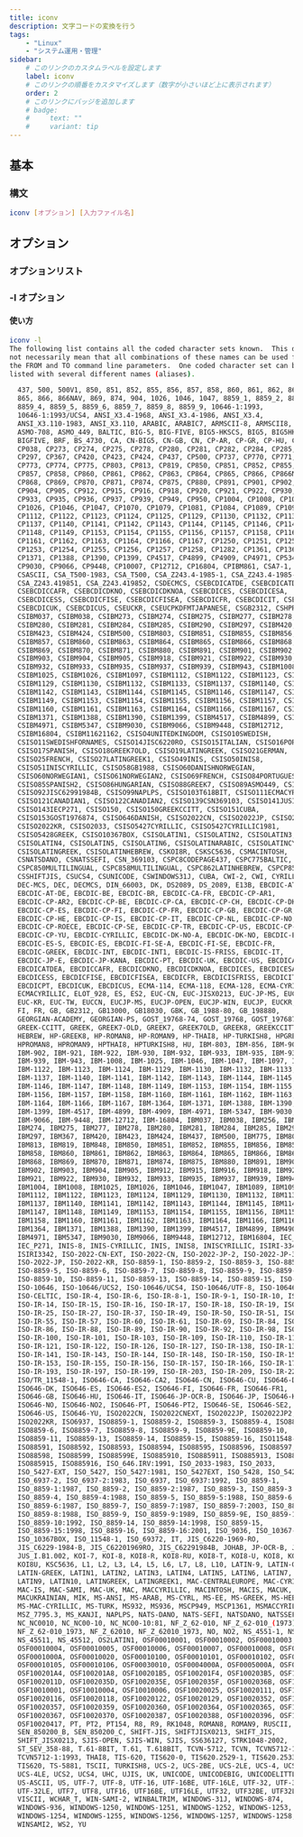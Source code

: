 ```yaml
---
title: iconv
description: 文字コードの変換を行う
tags:
    - "Linux"
    - "システム運用・管理"
sidebar:
    # このリンクのカスタムラベルを設定します
    label: iconv
    # このリンクの順番をカスタマイズします（数字が小さいほど上に表示されます）
    order: 2
    # このリンクにバッジを追加します
    # badge:
    #     text: ""
    #     variant: tip
---
```



## 基本

### 構文

```bash frame="none"
iconv [オプション] [入力ファイル名]
```

## オプション

### オプションリスト

<Table
    caption=""
    columns={["オプション", "省略なし", "説明"]}
    data={[
        ["-f 入力文字コード", "--from-code", "変換前の文字コードを指定する"],
        ["-t 入力文字コード", "--to-code", "変換して出力したい文字コードを指定する"],
        ["-l", "--list", "扱える文字コードを表示する"],
    ]}
/>

### -l オプション

#### 使い方

```bash frame="none"
iconv -l
The following list contains all the coded character sets known.  This does
not necessarily mean that all combinations of these names can be used for
the FROM and TO command line parameters.  One coded character set can be
listed with several different names (aliases).

  437, 500, 500V1, 850, 851, 852, 855, 856, 857, 858, 860, 861, 862, 863, 864,
  865, 866, 866NAV, 869, 874, 904, 1026, 1046, 1047, 8859_1, 8859_2, 8859_3,
  8859_4, 8859_5, 8859_6, 8859_7, 8859_8, 8859_9, 10646-1:1993,
  10646-1:1993/UCS4, ANSI_X3.4-1968, ANSI_X3.4-1986, ANSI_X3.4,
  ANSI_X3.110-1983, ANSI_X3.110, ARABIC, ARABIC7, ARMSCII-8, ARMSCII8, ASCII,
  ASMO-708, ASMO_449, BALTIC, BIG-5, BIG-FIVE, BIG5-HKSCS, BIG5, BIG5HKSCS,
  BIGFIVE, BRF, BS_4730, CA, CN-BIG5, CN-GB, CN, CP-AR, CP-GR, CP-HU, CP037,
  CP038, CP273, CP274, CP275, CP278, CP280, CP281, CP282, CP284, CP285, CP290,
  CP297, CP367, CP420, CP423, CP424, CP437, CP500, CP737, CP770, CP771, CP772,
  CP773, CP774, CP775, CP803, CP813, CP819, CP850, CP851, CP852, CP855, CP856,
  CP857, CP858, CP860, CP861, CP862, CP863, CP864, CP865, CP866, CP866NAV,
  CP868, CP869, CP870, CP871, CP874, CP875, CP880, CP891, CP901, CP902, CP903,
  CP904, CP905, CP912, CP915, CP916, CP918, CP920, CP921, CP922, CP930, CP932,
  CP933, CP935, CP936, CP937, CP939, CP949, CP950, CP1004, CP1008, CP1025,
  CP1026, CP1046, CP1047, CP1070, CP1079, CP1081, CP1084, CP1089, CP1097,
  CP1112, CP1122, CP1123, CP1124, CP1125, CP1129, CP1130, CP1132, CP1133,
  CP1137, CP1140, CP1141, CP1142, CP1143, CP1144, CP1145, CP1146, CP1147,
  CP1148, CP1149, CP1153, CP1154, CP1155, CP1156, CP1157, CP1158, CP1160,
  CP1161, CP1162, CP1163, CP1164, CP1166, CP1167, CP1250, CP1251, CP1252,
  CP1253, CP1254, CP1255, CP1256, CP1257, CP1258, CP1282, CP1361, CP1364,
  CP1371, CP1388, CP1390, CP1399, CP4517, CP4899, CP4909, CP4971, CP5347,
  CP9030, CP9066, CP9448, CP10007, CP12712, CP16804, CPIBM861, CSA7-1, CSA7-2,
  CSASCII, CSA_T500-1983, CSA_T500, CSA_Z243.4-1985-1, CSA_Z243.4-1985-2,
  CSA_Z243.419851, CSA_Z243.419852, CSDECMCS, CSEBCDICATDE, CSEBCDICATDEA,
  CSEBCDICCAFR, CSEBCDICDKNO, CSEBCDICDKNOA, CSEBCDICES, CSEBCDICESA,
  CSEBCDICESS, CSEBCDICFISE, CSEBCDICFISEA, CSEBCDICFR, CSEBCDICIT, CSEBCDICPT,
  CSEBCDICUK, CSEBCDICUS, CSEUCKR, CSEUCPKDFMTJAPANESE, CSGB2312, CSHPROMAN8,
  CSIBM037, CSIBM038, CSIBM273, CSIBM274, CSIBM275, CSIBM277, CSIBM278,
  CSIBM280, CSIBM281, CSIBM284, CSIBM285, CSIBM290, CSIBM297, CSIBM420,
  CSIBM423, CSIBM424, CSIBM500, CSIBM803, CSIBM851, CSIBM855, CSIBM856,
  CSIBM857, CSIBM860, CSIBM863, CSIBM864, CSIBM865, CSIBM866, CSIBM868,
  CSIBM869, CSIBM870, CSIBM871, CSIBM880, CSIBM891, CSIBM901, CSIBM902,
  CSIBM903, CSIBM904, CSIBM905, CSIBM918, CSIBM921, CSIBM922, CSIBM930,
  CSIBM932, CSIBM933, CSIBM935, CSIBM937, CSIBM939, CSIBM943, CSIBM1008,
  CSIBM1025, CSIBM1026, CSIBM1097, CSIBM1112, CSIBM1122, CSIBM1123, CSIBM1124,
  CSIBM1129, CSIBM1130, CSIBM1132, CSIBM1133, CSIBM1137, CSIBM1140, CSIBM1141,
  CSIBM1142, CSIBM1143, CSIBM1144, CSIBM1145, CSIBM1146, CSIBM1147, CSIBM1148,
  CSIBM1149, CSIBM1153, CSIBM1154, CSIBM1155, CSIBM1156, CSIBM1157, CSIBM1158,
  CSIBM1160, CSIBM1161, CSIBM1163, CSIBM1164, CSIBM1166, CSIBM1167, CSIBM1364,
  CSIBM1371, CSIBM1388, CSIBM1390, CSIBM1399, CSIBM4517, CSIBM4899, CSIBM4909,
  CSIBM4971, CSIBM5347, CSIBM9030, CSIBM9066, CSIBM9448, CSIBM12712,
  CSIBM16804, CSIBM11621162, CSISO4UNITEDKINGDOM, CSISO10SWEDISH,
  CSISO11SWEDISHFORNAMES, CSISO14JISC6220RO, CSISO15ITALIAN, CSISO16PORTUGESE,
  CSISO17SPANISH, CSISO18GREEK7OLD, CSISO19LATINGREEK, CSISO21GERMAN,
  CSISO25FRENCH, CSISO27LATINGREEK1, CSISO49INIS, CSISO50INIS8,
  CSISO51INISCYRILLIC, CSISO58GB1988, CSISO60DANISHNORWEGIAN,
  CSISO60NORWEGIAN1, CSISO61NORWEGIAN2, CSISO69FRENCH, CSISO84PORTUGUESE2,
  CSISO85SPANISH2, CSISO86HUNGARIAN, CSISO88GREEK7, CSISO89ASMO449, CSISO90,
  CSISO92JISC62991984B, CSISO99NAPLPS, CSISO103T618BIT, CSISO111ECMACYRILLIC,
  CSISO121CANADIAN1, CSISO122CANADIAN2, CSISO139CSN369103, CSISO141JUSIB1002,
  CSISO143IECP271, CSISO150, CSISO150GREEKCCITT, CSISO151CUBA,
  CSISO153GOST1976874, CSISO646DANISH, CSISO2022CN, CSISO2022JP, CSISO2022JP2,
  CSISO2022KR, CSISO2033, CSISO5427CYRILLIC, CSISO5427CYRILLIC1981,
  CSISO5428GREEK, CSISO10367BOX, CSISOLATIN1, CSISOLATIN2, CSISOLATIN3,
  CSISOLATIN4, CSISOLATIN5, CSISOLATIN6, CSISOLATINARABIC, CSISOLATINCYRILLIC,
  CSISOLATINGREEK, CSISOLATINHEBREW, CSKOI8R, CSKSC5636, CSMACINTOSH,
  CSNATSDANO, CSNATSSEFI, CSN_369103, CSPC8CODEPAGE437, CSPC775BALTIC,
  CSPC850MULTILINGUAL, CSPC858MULTILINGUAL, CSPC862LATINHEBREW, CSPCP852,
  CSSHIFTJIS, CSUCS4, CSUNICODE, CSWINDOWS31J, CUBA, CWI-2, CWI, CYRILLIC, DE,
  DEC-MCS, DEC, DECMCS, DIN_66003, DK, DS2089, DS_2089, E13B, EBCDIC-AT-DE-A,
  EBCDIC-AT-DE, EBCDIC-BE, EBCDIC-BR, EBCDIC-CA-FR, EBCDIC-CP-AR1,
  EBCDIC-CP-AR2, EBCDIC-CP-BE, EBCDIC-CP-CA, EBCDIC-CP-CH, EBCDIC-CP-DK,
  EBCDIC-CP-ES, EBCDIC-CP-FI, EBCDIC-CP-FR, EBCDIC-CP-GB, EBCDIC-CP-GR,
  EBCDIC-CP-HE, EBCDIC-CP-IS, EBCDIC-CP-IT, EBCDIC-CP-NL, EBCDIC-CP-NO,
  EBCDIC-CP-ROECE, EBCDIC-CP-SE, EBCDIC-CP-TR, EBCDIC-CP-US, EBCDIC-CP-WT,
  EBCDIC-CP-YU, EBCDIC-CYRILLIC, EBCDIC-DK-NO-A, EBCDIC-DK-NO, EBCDIC-ES-A,
  EBCDIC-ES-S, EBCDIC-ES, EBCDIC-FI-SE-A, EBCDIC-FI-SE, EBCDIC-FR,
  EBCDIC-GREEK, EBCDIC-INT, EBCDIC-INT1, EBCDIC-IS-FRISS, EBCDIC-IT,
  EBCDIC-JP-E, EBCDIC-JP-KANA, EBCDIC-PT, EBCDIC-UK, EBCDIC-US, EBCDICATDE,
  EBCDICATDEA, EBCDICCAFR, EBCDICDKNO, EBCDICDKNOA, EBCDICES, EBCDICESA,
  EBCDICESS, EBCDICFISE, EBCDICFISEA, EBCDICFR, EBCDICISFRISS, EBCDICIT,
  EBCDICPT, EBCDICUK, EBCDICUS, ECMA-114, ECMA-118, ECMA-128, ECMA-CYRILLIC,
  ECMACYRILLIC, ELOT_928, ES, ES2, EUC-CN, EUC-JISX0213, EUC-JP-MS, EUC-JP,
  EUC-KR, EUC-TW, EUCCN, EUCJP-MS, EUCJP-OPEN, EUCJP-WIN, EUCJP, EUCKR, EUCTW,
  FI, FR, GB, GB2312, GB13000, GB18030, GBK, GB_1988-80, GB_198880,
  GEORGIAN-ACADEMY, GEORGIAN-PS, GOST_19768-74, GOST_19768, GOST_1976874,
  GREEK-CCITT, GREEK, GREEK7-OLD, GREEK7, GREEK7OLD, GREEK8, GREEKCCITT,
  HEBREW, HP-GREEK8, HP-ROMAN8, HP-ROMAN9, HP-THAI8, HP-TURKISH8, HPGREEK8,
  HPROMAN8, HPROMAN9, HPTHAI8, HPTURKISH8, HU, IBM-803, IBM-856, IBM-901,
  IBM-902, IBM-921, IBM-922, IBM-930, IBM-932, IBM-933, IBM-935, IBM-937,
  IBM-939, IBM-943, IBM-1008, IBM-1025, IBM-1046, IBM-1047, IBM-1097, IBM-1112,
  IBM-1122, IBM-1123, IBM-1124, IBM-1129, IBM-1130, IBM-1132, IBM-1133,
  IBM-1137, IBM-1140, IBM-1141, IBM-1142, IBM-1143, IBM-1144, IBM-1145,
  IBM-1146, IBM-1147, IBM-1148, IBM-1149, IBM-1153, IBM-1154, IBM-1155,
  IBM-1156, IBM-1157, IBM-1158, IBM-1160, IBM-1161, IBM-1162, IBM-1163,
  IBM-1164, IBM-1166, IBM-1167, IBM-1364, IBM-1371, IBM-1388, IBM-1390,
  IBM-1399, IBM-4517, IBM-4899, IBM-4909, IBM-4971, IBM-5347, IBM-9030,
  IBM-9066, IBM-9448, IBM-12712, IBM-16804, IBM037, IBM038, IBM256, IBM273,
  IBM274, IBM275, IBM277, IBM278, IBM280, IBM281, IBM284, IBM285, IBM290,
  IBM297, IBM367, IBM420, IBM423, IBM424, IBM437, IBM500, IBM775, IBM803,
  IBM813, IBM819, IBM848, IBM850, IBM851, IBM852, IBM855, IBM856, IBM857,
  IBM858, IBM860, IBM861, IBM862, IBM863, IBM864, IBM865, IBM866, IBM866NAV,
  IBM868, IBM869, IBM870, IBM871, IBM874, IBM875, IBM880, IBM891, IBM901,
  IBM902, IBM903, IBM904, IBM905, IBM912, IBM915, IBM916, IBM918, IBM920,
  IBM921, IBM922, IBM930, IBM932, IBM933, IBM935, IBM937, IBM939, IBM943,
  IBM1004, IBM1008, IBM1025, IBM1026, IBM1046, IBM1047, IBM1089, IBM1097,
  IBM1112, IBM1122, IBM1123, IBM1124, IBM1129, IBM1130, IBM1132, IBM1133,
  IBM1137, IBM1140, IBM1141, IBM1142, IBM1143, IBM1144, IBM1145, IBM1146,
  IBM1147, IBM1148, IBM1149, IBM1153, IBM1154, IBM1155, IBM1156, IBM1157,
  IBM1158, IBM1160, IBM1161, IBM1162, IBM1163, IBM1164, IBM1166, IBM1167,
  IBM1364, IBM1371, IBM1388, IBM1390, IBM1399, IBM4517, IBM4899, IBM4909,
  IBM4971, IBM5347, IBM9030, IBM9066, IBM9448, IBM12712, IBM16804, IEC_P27-1,
  IEC_P271, INIS-8, INIS-CYRILLIC, INIS, INIS8, INISCYRILLIC, ISIRI-3342,
  ISIRI3342, ISO-2022-CN-EXT, ISO-2022-CN, ISO-2022-JP-2, ISO-2022-JP-3,
  ISO-2022-JP, ISO-2022-KR, ISO-8859-1, ISO-8859-2, ISO-8859-3, ISO-8859-4,
  ISO-8859-5, ISO-8859-6, ISO-8859-7, ISO-8859-8, ISO-8859-9, ISO-8859-9E,
  ISO-8859-10, ISO-8859-11, ISO-8859-13, ISO-8859-14, ISO-8859-15, ISO-8859-16,
  ISO-10646, ISO-10646/UCS2, ISO-10646/UCS4, ISO-10646/UTF-8, ISO-10646/UTF8,
  ISO-CELTIC, ISO-IR-4, ISO-IR-6, ISO-IR-8-1, ISO-IR-9-1, ISO-IR-10, ISO-IR-11,
  ISO-IR-14, ISO-IR-15, ISO-IR-16, ISO-IR-17, ISO-IR-18, ISO-IR-19, ISO-IR-21,
  ISO-IR-25, ISO-IR-27, ISO-IR-37, ISO-IR-49, ISO-IR-50, ISO-IR-51, ISO-IR-54,
  ISO-IR-55, ISO-IR-57, ISO-IR-60, ISO-IR-61, ISO-IR-69, ISO-IR-84, ISO-IR-85,
  ISO-IR-86, ISO-IR-88, ISO-IR-89, ISO-IR-90, ISO-IR-92, ISO-IR-98, ISO-IR-99,
  ISO-IR-100, ISO-IR-101, ISO-IR-103, ISO-IR-109, ISO-IR-110, ISO-IR-111,
  ISO-IR-121, ISO-IR-122, ISO-IR-126, ISO-IR-127, ISO-IR-138, ISO-IR-139,
  ISO-IR-141, ISO-IR-143, ISO-IR-144, ISO-IR-148, ISO-IR-150, ISO-IR-151,
  ISO-IR-153, ISO-IR-155, ISO-IR-156, ISO-IR-157, ISO-IR-166, ISO-IR-179,
  ISO-IR-193, ISO-IR-197, ISO-IR-199, ISO-IR-203, ISO-IR-209, ISO-IR-226,
  ISO/TR_11548-1, ISO646-CA, ISO646-CA2, ISO646-CN, ISO646-CU, ISO646-DE,
  ISO646-DK, ISO646-ES, ISO646-ES2, ISO646-FI, ISO646-FR, ISO646-FR1,
  ISO646-GB, ISO646-HU, ISO646-IT, ISO646-JP-OCR-B, ISO646-JP, ISO646-KR,
  ISO646-NO, ISO646-NO2, ISO646-PT, ISO646-PT2, ISO646-SE, ISO646-SE2,
  ISO646-US, ISO646-YU, ISO2022CN, ISO2022CNEXT, ISO2022JP, ISO2022JP2,
  ISO2022KR, ISO6937, ISO8859-1, ISO8859-2, ISO8859-3, ISO8859-4, ISO8859-5,
  ISO8859-6, ISO8859-7, ISO8859-8, ISO8859-9, ISO8859-9E, ISO8859-10,
  ISO8859-11, ISO8859-13, ISO8859-14, ISO8859-15, ISO8859-16, ISO11548-1,
  ISO88591, ISO88592, ISO88593, ISO88594, ISO88595, ISO88596, ISO88597,
  ISO88598, ISO88599, ISO88599E, ISO885910, ISO885911, ISO885913, ISO885914,
  ISO885915, ISO885916, ISO_646.IRV:1991, ISO_2033-1983, ISO_2033,
  ISO_5427-EXT, ISO_5427, ISO_5427:1981, ISO_5427EXT, ISO_5428, ISO_5428:1980,
  ISO_6937-2, ISO_6937-2:1983, ISO_6937, ISO_6937:1992, ISO_8859-1,
  ISO_8859-1:1987, ISO_8859-2, ISO_8859-2:1987, ISO_8859-3, ISO_8859-3:1988,
  ISO_8859-4, ISO_8859-4:1988, ISO_8859-5, ISO_8859-5:1988, ISO_8859-6,
  ISO_8859-6:1987, ISO_8859-7, ISO_8859-7:1987, ISO_8859-7:2003, ISO_8859-8,
  ISO_8859-8:1988, ISO_8859-9, ISO_8859-9:1989, ISO_8859-9E, ISO_8859-10,
  ISO_8859-10:1992, ISO_8859-14, ISO_8859-14:1998, ISO_8859-15,
  ISO_8859-15:1998, ISO_8859-16, ISO_8859-16:2001, ISO_9036, ISO_10367-BOX,
  ISO_10367BOX, ISO_11548-1, ISO_69372, IT, JIS_C6220-1969-RO,
  JIS_C6229-1984-B, JIS_C62201969RO, JIS_C62291984B, JOHAB, JP-OCR-B, JP, JS,
  JUS_I.B1.002, KOI-7, KOI-8, KOI8-R, KOI8-RU, KOI8-T, KOI8-U, KOI8, KOI8R,
  KOI8U, KSC5636, L1, L2, L3, L4, L5, L6, L7, L8, L10, LATIN-9, LATIN-GREEK-1,
  LATIN-GREEK, LATIN1, LATIN2, LATIN3, LATIN4, LATIN5, LATIN6, LATIN7, LATIN8,
  LATIN9, LATIN10, LATINGREEK, LATINGREEK1, MAC-CENTRALEUROPE, MAC-CYRILLIC,
  MAC-IS, MAC-SAMI, MAC-UK, MAC, MACCYRILLIC, MACINTOSH, MACIS, MACUK,
  MACUKRAINIAN, MIK, MS-ANSI, MS-ARAB, MS-CYRL, MS-EE, MS-GREEK, MS-HEBR,
  MS-MAC-CYRILLIC, MS-TURK, MS932, MS936, MSCP949, MSCP1361, MSMACCYRILLIC,
  MSZ_7795.3, MS_KANJI, NAPLPS, NATS-DANO, NATS-SEFI, NATSDANO, NATSSEFI,
  NC_NC0010, NC_NC00-10, NC_NC00-10:81, NF_Z_62-010, NF_Z_62-010_(1973),
  NF_Z_62-010_1973, NF_Z_62010, NF_Z_62010_1973, NO, NO2, NS_4551-1, NS_4551-2,
  NS_45511, NS_45512, OS2LATIN1, OSF00010001, OSF00010002, OSF00010003,
  OSF00010004, OSF00010005, OSF00010006, OSF00010007, OSF00010008, OSF00010009,
  OSF0001000A, OSF00010020, OSF00010100, OSF00010101, OSF00010102, OSF00010104,
  OSF00010105, OSF00010106, OSF00030010, OSF0004000A, OSF0005000A, OSF05010001,
  OSF100201A4, OSF100201A8, OSF100201B5, OSF100201F4, OSF100203B5, OSF1002011C,
  OSF1002011D, OSF1002035D, OSF1002035E, OSF1002035F, OSF1002036B, OSF1002037B,
  OSF10010001, OSF10010004, OSF10010006, OSF10020025, OSF10020111, OSF10020115,
  OSF10020116, OSF10020118, OSF10020122, OSF10020129, OSF10020352, OSF10020354,
  OSF10020357, OSF10020359, OSF10020360, OSF10020364, OSF10020365, OSF10020366,
  OSF10020367, OSF10020370, OSF10020387, OSF10020388, OSF10020396, OSF10020402,
  OSF10020417, PT, PT2, PT154, R8, R9, RK1048, ROMAN8, ROMAN9, RUSCII, SE, SE2,
  SEN_850200_B, SEN_850200_C, SHIFT-JIS, SHIFTJISX0213, SHIFT_JIS,
  SHIFT_JISX0213, SJIS-OPEN, SJIS-WIN, SJIS, SS636127, STRK1048-2002,
  ST_SEV_358-88, T.61-8BIT, T.61, T.618BIT, TCVN-5712, TCVN, TCVN5712-1,
  TCVN5712-1:1993, THAI8, TIS-620, TIS620-0, TIS620.2529-1, TIS620.2533-0,
  TIS620, TS-5881, TSCII, TURKISH8, UCS-2, UCS-2BE, UCS-2LE, UCS-4, UCS-4BE,
  UCS-4LE, UCS2, UCS4, UHC, UJIS, UK, UNICODE, UNICODEBIG, UNICODELITTLE,
  US-ASCII, US, UTF-7, UTF-8, UTF-16, UTF-16BE, UTF-16LE, UTF-32, UTF-32BE,
  UTF-32LE, UTF7, UTF8, UTF16, UTF16BE, UTF16LE, UTF32, UTF32BE, UTF32LE,
  VISCII, WCHAR_T, WIN-SAMI-2, WINBALTRIM, WINDOWS-31J, WINDOWS-874,
  WINDOWS-936, WINDOWS-1250, WINDOWS-1251, WINDOWS-1252, WINDOWS-1253,
  WINDOWS-1254, WINDOWS-1255, WINDOWS-1256, WINDOWS-1257, WINDOWS-1258,
  WINSAMI2, WS2, YU
```
